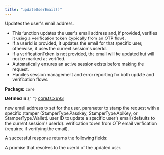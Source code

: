 ```yaml
---
title: "updateUserEmail()"
---
```



<H3Bordered text="Overview" />

Updates the user's email address.

<ul>
  <li>
    This function updates the user's email address and, if provided, verifies it
    using a verification token (typically from an OTP flow).
  </li>
  <li>
    If a userId is provided, it updates the email for that specific user;
    otherwise, it uses the current session's userId.
  </li>
  <li>
    If a verificationToken is not provided, the email will be updated but will
    not be marked as verified.
  </li>
  <li>
    Automatically ensures an active session exists before making the request.
  </li>
  <li>
    Handles session management and error reporting for both update and
    verification flows.
  </li>
</ul>

<p>
  <strong>Package:</strong> <code>core</code>
</p>

<p>
  <strong>Defined in:</strong>{" "}
  <a href="https://github.com/tkhq/sdk/blob/main/packages/core/src/__clients__/core.ts#L2693">
    core.ts:2693
  </a>
</p>

<H3Bordered text="Parameters" />

<ParamField body="params" type="object" required={true} path="params">
  <Expandable title="params details">
    <NestedParam
      parentKey="params"
      childKey="email"
      type="string"
      required={true}
    >
      new email address to set for the user.
    </NestedParam>
    <NestedParam
      parentKey="params"
      childKey="stampWith"
      type="StamperType"
      required={false}
    >
      parameter to stamp the request with a specific stamper
      (StamperType.Passkey, StamperType.ApiKey, or StamperType.Wallet).
    </NestedParam>
    <NestedParam
      parentKey="params"
      childKey="userId"
      type="string"
      required={false}
    >
      user ID to update a specific user's email (defaults to the current
      session's userId).
    </NestedParam>
    <NestedParam
      parentKey="params"
      childKey="verificationToken"
      type="string"
      required={false}
    >
      verification token from OTP email verification (required if verifying the
      email).
    </NestedParam>
  </Expandable>
</ParamField>

<H3Bordered text="Response" />A successful response returns the following
fields:

<ResponseField name="returns" type="string" required={true}>
  A promise that resolves to the userId of the updated user.
</ResponseField>
